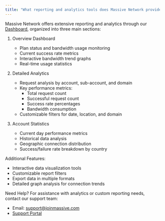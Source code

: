 ```yaml
---
title: "What reporting and analytics tools does Massive Network provide?"
---
```


Massive Network offers extensive reporting and analytics through our [Dashboard](https://partners.joinmassive.com/dashboard), organized into three main sections:

1. Overview Dashboard
   - Plan status and bandwidth usage monitoring
   - Current success rate metrics
   - Interactive bandwidth trend graphs
   - Real-time usage statistics

2. Detailed Analytics
   - Request analysis by account, sub-account, and domain
   - Key performance metrics:
     - Total request count
     - Successful request count
     - Success rate percentages
     - Bandwidth consumption
   - Customizable filters for date, location, and domain

3. Account Statistics
   - Current day performance metrics
   - Historical data analysis
   - Geographic connection distribution
   - Success/failure rate breakdown by country

Additional Features:
- Interactive data visualization tools
- Customizable report filters
- Export data in multiple formats
- Detailed graph analysis for connection trends

Need Help? For assistance with analytics or custom reporting needs, contact our support team:
- Email: [support@joinmassive.com](mailto:support@joinmassive.com)
- [Support Portal](https://forms.fillout.com/t/p8dRqBYs58us)